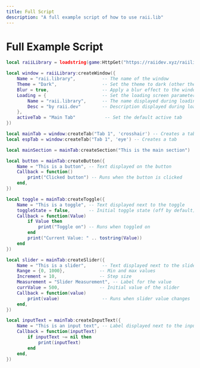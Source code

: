 ```yaml
---
title: Full Script
description: "A full example script of how to use raii.lib"
---
```


# Full Example Script

```lua
local raiiLibrary = loadstring(game:HttpGet("https://raiidev.xyz/raiilib/raiilib.lua"))()

local window = raiiLibrary:createWindow({
	Name = "raii.library",          -- The name of the window
	Theme = "Dark",                 -- Set the theme to dark (other theme is "Blue")
	Blur = true,                    -- Apply a blur effect to the window when loading
	Loading = {                     -- Set the loading screen parameters
		Name = "raii.library",      -- The name displayed during loading
		Desc = "by raii.dev"        -- Description displayed during loading
	},
	activeTab = "Main Tab"           -- Set the default active tab
})

local mainTab = window:createTab("Tab 1", 'crosshair') -- Creates a tab 
local espTab = window:createTab("Tab 1", 'eye') -- Creates a tab 

local mainSection = mainTab:createSection("This is the main section")  -- Creates a section

local button = mainTab:createButton({
	Name = "This is a button", -- Text displayed on the button
	Callback = function()
		print("Clicked button") -- Runs when the button is clicked
	end,
})

local toggle = mainTab:createToggle({
	Name = "This is a toggle", -- Text displayed next to the toggle
	toggleState = false,       -- Initial toggle state (off by default)
	Callback = function(Value)
		if Value then 
			print("Toggle on") -- Runs when toggled on
		end
        print("Current Value: " .. tostring(Value))
	end
})

local slider = mainTab:createSlider({
	Name = "This is a slider",      -- Text displayed next to the slider
	Range = {0, 1000},             -- Min and max values
	Increment = 10,                -- Step size
	Measurement = "Slider Measurement", -- Label for the value
	currValue = 500,               -- Initial value of the slider
	Callback = function(value)
		print(value)                -- Runs when slider value changes
	end,
})

local inputText = mainTab:createInputText({
	Name = "This is an input text", -- Label displayed next to the input field
	Callback = function(inputText)
		if inputText ~= nil then
			print(inputText)
		end
	end,
})
```